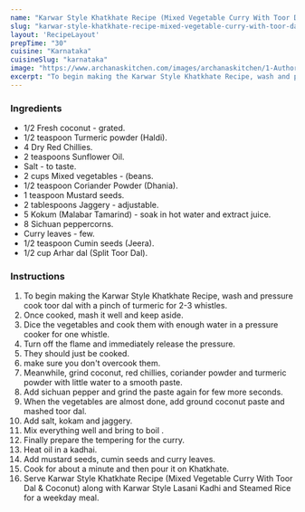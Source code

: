 ---
name: "Karwar Style Khatkhate Recipe (Mixed Vegetable Curry With Toor Dal & Coconut)"
slug: "karwar-style-khatkhate-recipe-mixed-vegetable-curry-with-toor-dal-coconut"
layout: 'RecipeLayout'
prepTime: "30"
cuisine: "Karnataka"
cuisineSlug: "karnataka"
image: "https://www.archanaskitchen.com/images/archanaskitchen/1-Author/Smitha-Kalluraya/Khatkhate_Karwar_Style_Mixed_Vegetable_Curry_with_Toor_Dal__Coconut.jpg"
excerpt: "To begin making the Karwar Style Khatkhate Recipe, wash and pressure cook toor dal with a pinch of turmeric for 2-3 whistles"
---

### Ingredients

- 1/2 Fresh coconut - grated.
- 1/2 teaspoon Turmeric powder (Haldi).
- 4 Dry Red Chillies.
- 2 teaspoons Sunflower Oil.
- Salt - to taste.
- 2 cups Mixed vegetables - (beans.
- 1/2 teaspoon Coriander Powder (Dhania).
- 1 teaspoon Mustard seeds.
- 2 tablespoons Jaggery - adjustable.
- 5 Kokum (Malabar Tamarind) - soak in hot water and extract juice.
- 8 Sichuan peppercorns.
- Curry leaves - few.
- 1/2 teaspoon Cumin seeds (Jeera).
- 1/2 cup Arhar dal (Split Toor Dal).

### Instructions

1. To begin making the Karwar Style Khatkhate Recipe, wash and pressure cook toor dal with a pinch of turmeric for 2-3 whistles.
1. Once cooked, mash it well and keep aside.
1. Dice the vegetables and cook them with enough water in a pressure cooker for one whistle.
1. Turn off the flame and immediately release the pressure.
1. They should just be cooked.
1. make sure you don't overcook them.
1. Meanwhile, grind coconut, red chillies, coriander powder  and turmeric powder with little water to a smooth paste.
1. Add sichuan pepper and grind the paste again for few more seconds.
1. When the vegetables are almost done, add ground coconut paste and mashed toor dal.
1. Add salt, kokam and jaggery.
1. Mix everything well and bring to boil .
1. Finally prepare the tempering for the curry.
1. Heat oil in a kadhai.
1. Add mustard seeds, cumin seeds and curry leaves.
1. Cook for about a minute and then pour it on Khatkhate.
1. Serve Karwar Style Khatkhate Recipe (Mixed Vegetable Curry With Toor Dal & Coconut) along with Karwar Style Lasani Kadhi and Steamed Rice for a weekday meal.
